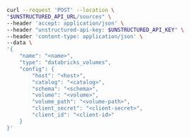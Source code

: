 ```bash curl
curl --request 'POST' --location \
"$UNSTRUCTURED_API_URL/sources" \
--header 'accept: application/json' \
--header "unstructured-api-key: $UNSTRUCTURED_API_KEY" \
--header 'content-type: application/json' \
--data \
'{
    "name": "<name>",
    "type": "databricks_volumes",
    "config": {
        "host": "<host>",
        "catalog": "<catalog>",
        "schema": "<schema>",
        "volume": "<volume>",
        "volume_path": "<volume-path>",
        "client_secret": "<client-secret>",
        "client_id": "<client-id>"
    }
}'
```
